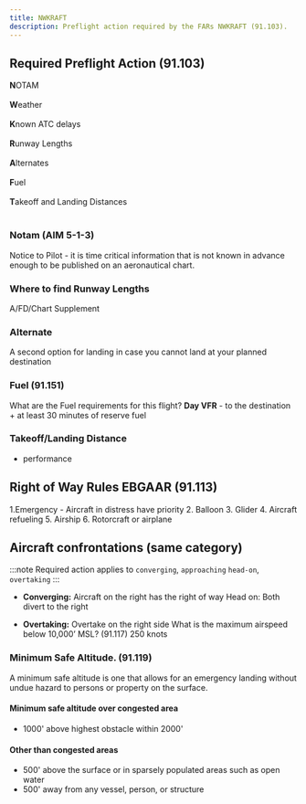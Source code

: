 ```yaml
---
title: NWKRAFT
description: Preflight action required by the FARs NWKRAFT (91.103).
---
```


## Required Preflight Action (91.103)

**N**OTAM<br></br>
**W**eather<br></br>
**K**nown ATC delays<br></br>
**R**unway Lengths<br></br>
**A**lternates<br></br>
**F**uel<br></br>
**T**akeoff and Landing Distances<br></br>

### Notam (AIM 5-1-3)

Notice to Pilot - it is time critical information that is not known in advance enough to be
published on an aeronautical chart.

### Where to find Runway Lengths

A/FD/Chart Supplement

### Alternate

A second option for landing in case you cannot land at your planned destination

### Fuel (91.151)

What are the Fuel requirements for this flight?
**Day VFR** - to the destination + at least 30 minutes of reserve fuel

### Takeoff/Landing Distance

- performance

## Right of Way Rules EBGAAR (91.113)

1.Emergency - Aircraft in distress have priority 2. Balloon 3. Glider 4. Aircraft refueling 5. Airship 6. Rotorcraft or airplane

## Aircraft confrontations (same category)

:::note
Required action applies to `converging`, `approaching`
`head-on`, `overtaking`
:::

- **Converging:** Aircraft on the right has the right of way
  Head on: Both divert to the right

- **Overtaking:** Overtake on the right side
  What is the maximum airspeed below 10,000’ MSL? (91.117)
  250 knots

### Minimum Safe Altitude. (91.119)

A minimum safe altitude is one that allows for an emergency landing without undue hazard to
persons or property on the surface.

#### Minimum safe altitude over congested area

- 1000' above highest obstacle within 2000'

#### Other than congested areas

- 500' above the surface or in sparsely populated areas such as open water
- 500' away from any vessel, person, or structure
